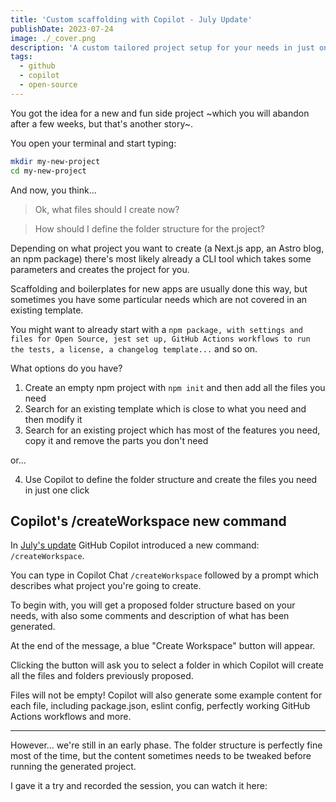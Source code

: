 ```yaml
---
title: 'Custom scaffolding with Copilot - July Update'
publishDate: 2023-07-24
image: ./_cover.png
description: 'A custom tailored project setup for your needs in just one click, with GitHub Copilot.'
tags:
  - github
  - copilot
  - open-source
---
```



You got the idea for a new and fun side project ~which you will abandon after a few weeks, but that's another story~.

You open your terminal and start typing:

```bash
mkdir my-new-project
cd my-new-project
```

And now, you think...

> Ok, what files should I create now?

> How should I define the folder structure for the project?

Depending on what project you want to create (a Next.js app, an Astro blog, an npm package) there's most likely already a CLI tool which takes some parameters and creates the project for you.

Scaffolding and boilerplates for new apps are usually done this way, but sometimes you have some particular needs which are not covered in an existing template.

You might want to already start with a `npm package, with settings and files for Open Source, jest set up, GitHub Actions workflows to run the tests, a license, a changelog template...` and so on.

What options do you have?

1. Create an empty npm project with `npm init` and then add all the files you need
2. Search for an existing template which is close to what you need and then modify it
3. Search for an existing project which has most of the features you need, copy it and remove the parts you don't need

or...

4. Use Copilot to define the folder structure and create the files you need in just one click

## Copilot's /createWorkspace new command

In [July's update](https://github.blog/changelog/2023-07-14-github-copilot-july-14th-update/#create-workspaces) GitHub Copilot introduced a new command: `/createWorkspace`.

You can type in Copilot Chat `/createWorkspace` followed by a prompt which describes what project you're going to create.

To begin with, you will get a proposed folder structure based on your needs, with also some comments and description of what has been generated.

At the end of the message, a blue "Create Workspace" button will appear.

Clicking the button will ask you to select a folder in which Copilot will create all the files and folders previously proposed.

Files will not be empty! Copilot will also generate some example content for each file, including package.json, eslint config, perfectly working GitHub Actions workflows and more.

---

However... we're still in an early phase. The folder structure is perfectly fine most of the time, but the content sometimes needs to be tweaked before running the generated project.

I gave it a try and recorded the session, you can watch it here:

<YouTube id="b_VLQL00b8Y" />

